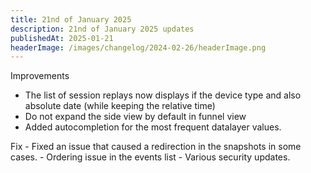 ```yaml
---
title: 21nd of January 2025
description: 21nd of January 2025 updates
publishedAt: 2025-01-21
headerImage: /images/changelog/2024-02-26/headerImage.png
---
```

<Badge variant="noLink" className="m-0">
  <span>Improvements</span>
</Badge>

- The list of session replays now displays if the device type and also absolute date (while keeping the relative time)
- Do not expand the side view by default in funnel view
- Added autocompletion for the most frequent datalayer values.

<Badge variant="noLink" className="m-0">
  <span>Fix</span>
</Badge>
- Fixed an issue that caused a redirection in the snapshots in some cases.
- Ordering issue in the events list
- Various security updates.